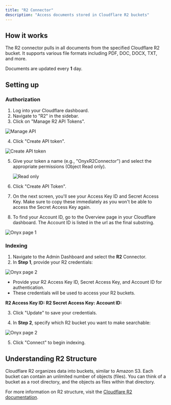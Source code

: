 ```yaml
---
title: "R2 Connector"
description: "Access documents stored in Cloudflare R2 buckets"
---
```


## How it works

The R2 connector pulls in all documents from the specified Cloudflare R2 bucket.
It supports various file formats including PDF, DOC, DOCX, TXT, and more.

Documents are updated every **1** day.

## Setting up

### Authorization

1. Log into your Cloudflare dashboard.
2. Navigate to "R2" in the sidebar.
3. Click on "Manage R2 API Tokens".

![Manage API](/archive/images/connectors/blob/r2/manageapi.png)

4. Click "Create API token".

![Create API token](/archive/images/connectors/blob/r2/newtoken.png)

5. Give your token a name (e.g., "OnyxR2Connector") and select the appropriate permissions (Object Read only).

   ![Read only](/archive/images/connectors/blob/r2/readonly.png)

6. Click "Create API Token".
7. On the next screen, you'll see your Access Key ID and Secret Access Key.
   Make sure to copy these immediately as you won't be able to access the Secret Access Key again.

8. To find your Account ID, go to the Overview page in your Cloudflare dashboard.
   The Account ID is listed in the url as the final substring.

![Onyx page 1](/archive/images/connectors/blob/r2/id.png)

### Indexing

1. Navigate to the Admin Dashboard and select the **R2** Connector.
2. In **Step 1**, provide your R2 credentials:

![Onyx page 2](/archive/images/connectors/blob/r2/Onyx1.png)

- Provide your R2 Access Key ID, Secret Access Key, and Account ID for authentication.
- These credentials will be used to access your R2 buckets.

**R2 Access Key ID:** **R2 Secret Access Key:** **Account ID:**

3. Click "Update" to save your credentials.

4. In **Step 2**, specify which R2 bucket you want to make searchable:

![Onyx page 2](/archive/images/connectors/blob/r2/Onyx2.png)

5. Click "Connect" to begin indexing.

## Understanding R2 Structure

Cloudflare R2 organizes data into buckets, similar to Amazon S3.
Each bucket can contain an unlimited number of objects (files). You can think of a bucket as a root directory,
and the objects as files within that directory.

For more information on R2 structure, visit the [Cloudflare R2 documentation](https://developers.cloudflare.com/r2/).
